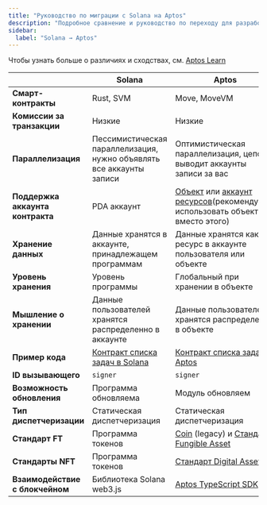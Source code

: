```yaml
---
title: "Руководство по миграции с Solana на Aptos"
description: "Подробное сравнение и руководство по переходу для разработчиков Solana, переходящих на разработку блокчейна Aptos"
sidebar:
  label: "Solana → Aptos"
---
```


Чтобы узнать больше о различиях и сходствах, см. [Aptos Learn](https://learn.aptoslabs.com/en/tutorials/solana-to-aptos-guide/cheat-sheet?workshop=solana-to-aptos)

|                              | Solana                                                                                                             | Aptos                                                                 |
|------------------------------|--------------------------------------------------------------------------------------------------------------------|-----------------------------------------------------------------------|
| **Смарт-контракты**          | Rust, SVM                                                                                                          | Move, MoveVM                                                          |
| **Комиссии за транзакции**   | Низкие                                                                                                             | Низкие                                                                |
| **Параллелизация**           | Пессимистическая параллелизация, нужно объявлять все аккаунты записи                                             | Оптимистическая параллелизация, цепочка выводит аккаунты записи за вас |
| **Поддержка аккаунта контракта** | PDA аккаунт                                                                                                       | [Объект](/build/smart-contracts/objects) или [аккаунт ресурсов](/build/smart-contracts/resource-accounts)(рекомендуется использовать объект вместо этого) |
| **Хранение данных**          | Данные хранятся в аккаунте, принадлежащем программам                                                              | Данные хранятся как ресурс в аккаунте пользователя или объекте         |
| **Уровень хранения**         | Уровень программы                                                                                                  | Глобальный при хранении в объекте                                     |
| **Мышление о хранении**      | Данные пользователей хранятся распределенно в аккаунте                                                             | Данные пользователей хранятся распределенно в объекте                  |
| **Пример кода**              | [Контракт списка задач в Solana](https://github.com/aptos-labs/move-by-examples/tree/main/advanced-todo-list/solana) | [Контракт списка задач в Aptos](https://github.com/aptos-labs/move-by-examples/tree/main/advanced-todo-list/aptos) |
| **ID вызывающего**           | `signer`                                                                                                           | `signer`                                                              |
| **Возможность обновления**   | Программа обновляема                                                                                              | Модуль обновляем                                                      |
| **Тип диспетчеризации**      | Статическая диспетчеризация                                                                                       | Статическая диспетчеризация                                           |
| **Стандарт FT**              | Программа токенов                                                                                                  | [Coin](/build/smart-contracts/aptos-coin) (legacy) и [Стандарт Fungible Asset](/build/smart-contracts/fungible-asset) |
| **Стандарты NFT**            | Программа токенов                                                                                                  | [Стандарт Digital Asset](/build/smart-contracts/digital-asset)        |
| **Взаимодействие с блокчейном** | Библиотека Solana web3.js                                                                                          | [Aptos TypeScript SDK](/build/sdks/ts-sdk)                            |
